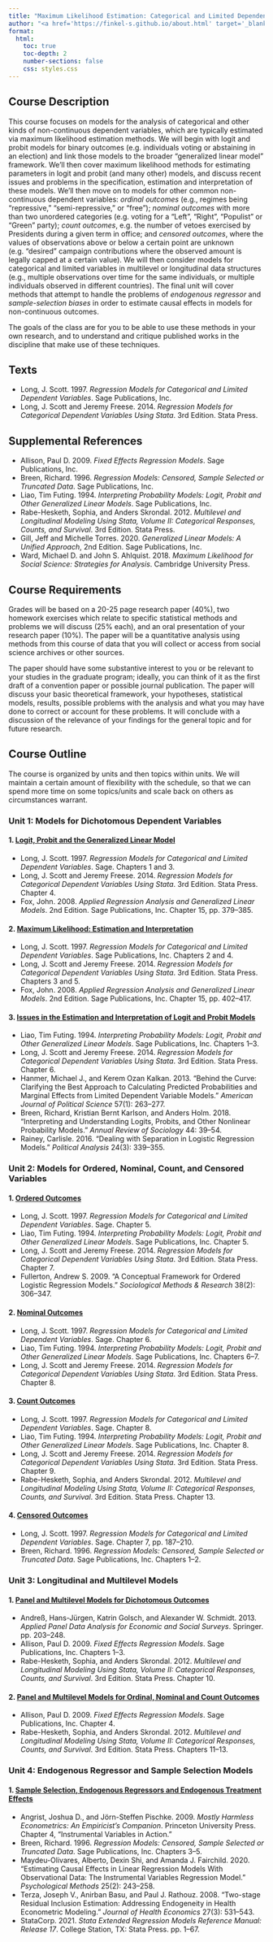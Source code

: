 ```yaml
---
title: "Maximum Likelihood Estimation: Categorical and Limited Dependent Variables"
author: "<a href='https://finkel-s.github.io/about.html' target='_blank'><strong>Steven E. Finkel</strong></a><br><a href='mailto:finkel@pitt.edu'>📧 finkel@pitt.edu</a>"
format:
  html:
    toc: true
    toc-depth: 2
    number-sections: false
    css: styles.css
---
```


## Course Description

::: justify-text
This course focuses on models for the analysis of categorical and other kinds of non-continuous dependent variables, which are typically estimated via maximum likelihood estimation methods. We will begin with logit and probit models for binary outcomes (e.g. individuals voting or abstaining in an election) and link those models to the broader "generalized linear model" framework. We'll then cover maximum likelihood methods for estimating parameters in logit and probit (and many other) models, and discuss recent issues and problems in the specification, estimation and interpretation of these models. We'll then move on to models for other common non-continuous dependent variables: *ordinal outcomes* (e.g., regimes being "repressive," "semi-repressive," or "free"); *nominal outcomes* with more than two unordered categories (e.g. voting for a "Left", "Right", "Populist" or "Green" party); *count outcomes*, e.g. the number of vetoes exercised by Presidents during a given term in office; and *censored outcomes*, where the values of observations above or below a certain point are unknown (e.g. "desired" campaign contributions where the observed amount is legally capped at a certain value). We will then consider models for categorical and limited variables in multilevel or longitudinal data structures (e.g., multiple observations over time for the same individuals, or multiple individuals observed in different countries). The final unit will cover methods that attempt to handle the problems of *endogenous regressor* and *sample-selection biases* in order to estimate causal effects in models for non-continuous outcomes.

The goals of the class are for you to be able to use these methods in your own research, and to understand and critique published works in the discipline that make use of these techniques.
:::

## Texts

::: justify-text
-   Long, J. Scott. 1997. *Regression Models for Categorical and Limited Dependent Variables*. Sage Publications, Inc.
-   Long, J. Scott and Jeremy Freese. 2014. *Regression Models for Categorical Dependent Variables Using Stata*. 3rd Edition. Stata Press.
:::

## Supplemental References

::: justify-text
-   Allison, Paul D. 2009. *Fixed Effects Regression Models*. Sage Publications, Inc.
-   Breen, Richard. 1996. *Regression Models: Censored, Sample Selected or Truncated Data*. Sage Publications, Inc.
-   Liao, Tim Futing. 1994. *Interpreting Probability Models: Logit, Probit and Other Generalized Linear Models*. Sage Publications, Inc.
-   Rabe-Hesketh, Sophia, and Anders Skrondal. 2012. *Multilevel and Longitudinal Modeling Using Stata, Volume II: Categorical Responses, Counts, and Survival*. 3rd Edition. Stata Press.
-   Gill, Jeff and Michelle Torres. 2020. *Generalized Linear Models: A Unified Approach*, 2nd Edition. Sage Publications, Inc.
-   Ward, Michael D. and John S. Ahlquist. 2018. *Maximum Likelihood for Social Science: Strategies for Analysis*. Cambridge University Press.
:::

## Course Requirements

::: justify-text
Grades will be based on a 20-25 page research paper (40%), two homework exercises which relate to specific statistical methods and problems we will discuss (25% each), and an oral presentation of your research paper (10%). The paper will be a quantitative analysis using methods from this course of data that you will collect or access from social science archives or other sources.

The paper should have some substantive interest to you or be relevant to your studies in the graduate program; ideally, you can think of it as the first draft of a convention paper or possible journal publication. The paper will discuss your basic theoretical framework, your hypotheses, statistical models, results, possible problems with the analysis and what you may have done to correct or account for these problems. It will conclude with a discussion of the relevance of your findings for the general topic and for future research.
:::

## Course Outline

::: justify-text
The course is organized by units and then topics within units. We will maintain a certain amount of flexibility with the schedule, so that we can spend more time on some topics/units and scale back on others as circumstances warrant.

### Unit 1: Models for Dichotomous Dependent Variables

#### 1. [Logit, Probit and the Generalized Linear Model](materials.html#logit-probit-glm)

-   Long, J. Scott. 1997. *Regression Models for Categorical and Limited Dependent Variables*. Sage. Chapters 1 and 3. 
-   Long, J. Scott and Jeremy Freese. 2014. *Regression Models for Categorical Dependent Variables Using Stata*. 3rd Edition. Stata Press. Chapter 4. 
-   Fox, John. 2008. *Applied Regression Analysis and Generalized Linear Models*. 2nd Edition. Sage Publications, Inc. Chapter 15, pp. 379--385.

#### 2. [Maximum Likelihood: Estimation and Interpretation](materials.html#ml-estimation-interpretation)

-   Long, J. Scott. 1997. *Regression Models for Categorical and Limited Dependent Variables*. Sage Publications, Inc. Chapters 2 and 4. 
-   Long, J. Scott and Jeremy Freese. 2014. *Regression Models for Categorical Dependent Variables Using Stata*. 3rd Edition. Stata Press. Chapters 3 and 5. 
-   Fox, John. 2008. *Applied Regression Analysis and Generalized Linear Models*. 2nd Edition. Sage Publications, Inc. Chapter 15, pp. 402--417.

#### 3. [Issues in the Estimation and Interpretation of Logit and Probit Models](materials.html#logit-probit-issues)

-   Liao, Tim Futing. 1994. *Interpreting Probability Models: Logit, Probit and Other Generalized Linear Models*. Sage Publications, Inc. Chapters 1--3. 
-   Long, J. Scott and Jeremy Freese. 2014. *Regression Models for Categorical Dependent Variables Using Stata*. 3rd Edition. Stata Press. Chapter 6. 
-   Hanmer, Michael J., and Kerem Ozan Kalkan. 2013. "Behind the Curve: Clarifying the Best Approach to Calculating Predicted Probabilities and Marginal Effects from Limited Dependent Variable Models." *American Journal of Political Science* 57(1): 263--277. 
-   Breen, Richard, Kristian Bernt Karlson, and Anders Holm. 2018. "Interpreting and Understanding Logits, Probits, and Other Nonlinear Probability Models." *Annual Review of Sociology* 44: 39--54.\
-   Rainey, Carlisle. 2016. "Dealing with Separation in Logistic Regression Models." *Political Analysis* 24(3): 339--355.

### Unit 2: Models for Ordered, Nominal, Count, and Censored Variables

#### 1. [Ordered Outcomes](materials.html#ordered-outcomes)

-   Long, J. Scott. 1997. *Regression Models for Categorical and Limited Dependent Variables*. Sage. Chapter 5. 
-   Liao, Tim Futing. 1994. *Interpreting Probability Models: Logit, Probit and Other Generalized Linear Models*. Sage Publications, Inc. Chapter 5. 
-   Long, J. Scott and Jeremy Freese. 2014. *Regression Models for Categorical Dependent Variables Using Stata*. 3rd Edition. Stata Press. Chapter 7. 
-   Fullerton, Andrew S. 2009. "A Conceptual Framework for Ordered Logistic Regression Models." *Sociological Methods & Research* 38(2): 306--347.

#### 2. [Nominal Outcomes](materials.html#nominal-outcomes)

-   Long, J. Scott. 1997. *Regression Models for Categorical and Limited Dependent Variables*. Sage. Chapter 6. 
-   Liao, Tim Futing. 1994. *Interpreting Probability Models: Logit, Probit and Other Generalized Linear Models*. Sage Publications, Inc. Chapters 6--7. 
-   Long, J. Scott and Jeremy Freese. 2014. *Regression Models for Categorical Dependent Variables Using Stata*. 3rd Edition. Stata Press. Chapter 8.

#### 3. [Count Outcomes](materials.html#count-outcomes)

-   Long, J. Scott. 1997. *Regression Models for Categorical and Limited Dependent Variables*. Sage. Chapter 8. 
-   Liao, Tim Futing. 1994. *Interpreting Probability Models: Logit, Probit and Other Generalized Linear Models*. Sage Publications, Inc. Chapter 8. 
-   Long, J. Scott and Jeremy Freese. 2014. *Regression Models for Categorical Dependent Variables Using Stata*. 3rd Edition. Stata Press. Chapter 9. 
-   Rabe-Hesketh, Sophia, and Anders Skrondal. 2012. *Multilevel and Longitudinal Modeling Using Stata, Volume II: Categorical Responses, Counts, and Survival*. 3rd Edition. Stata Press. Chapter 13.

#### 4. [Censored Outcomes](materials.html#censored-outcomes)

-   Long, J. Scott. 1997. *Regression Models for Categorical and Limited Dependent Variables*. Sage. Chapter 7, pp. 187--210.\
-   Breen, Richard. 1996. *Regression Models: Censored, Sample Selected or Truncated Data*. Sage Publications, Inc. Chapters 1--2.

### Unit 3: Longitudinal and Multilevel Models

#### 1. [Panel and Multilevel Models for Dichotomous Outcomes](materials.html#panel-multilevel-dichotomous)

-   Andreß, Hans-Jürgen, Katrin Golsch, and Alexander W. Schmidt. 2013. *Applied Panel Data Analysis for Economic and Social Surveys*. Springer. pp. 203--248. 
-   Allison, Paul D. 2009. *Fixed Effects Regression Models*. Sage Publications, Inc. Chapters 1--3. 
-   Rabe-Hesketh, Sophia, and Anders Skrondal. 2012. *Multilevel and Longitudinal Modeling Using Stata, Volume II: Categorical Responses, Counts, and Survival*. 3rd Edition. Stata Press. Chapter 10.

#### 2. [Panel and Multilevel Models for Ordinal, Nominal and Count Outcomes](materials.html#panel-multilevel-ordinal)

-   Allison, Paul D. 2009. *Fixed Effects Regression Models*. Sage Publications, Inc. Chapter 4.\
-   Rabe-Hesketh, Sophia, and Anders Skrondal. 2012. *Multilevel and Longitudinal Modeling Using Stata, Volume II: Categorical Responses, Counts, and Survival*. 3rd Edition. Stata Press. Chapters 11--13.

### Unit 4: Endogenous Regressor and Sample Selection Models

#### 1. [Sample Selection, Endogenous Regressors and Endogenous Treatment Effects](materials.html#endogeneity-sample-selection)

-   Angrist, Joshua D., and Jörn-Steffen Pischke. 2009. *Mostly Harmless Econometrics: An Empiricist's Companion*. Princeton University Press. Chapter 4, "Instrumental Variables in Action." 
-   Breen, Richard. 1996. *Regression Models: Censored, Sample Selected or Truncated Data*. Sage Publications, Inc. Chapters 3--5. 
-   Maydeu-Olivares, Alberto, Dexin Shi, and Amanda J. Fairchild. 2020. "Estimating Causal Effects in Linear Regression Models With Observational Data: The Instrumental Variables Regression Model." *Psychological Methods* 25(2): 243--258. 
-   Terza, Joseph V., Anirban Basu, and Paul J. Rathouz. 2008. "Two-stage Residual Inclusion Estimation: Addressing Endogeneity in Health Econometric Modeling." *Journal of Health Economics* 27(3): 531--543. 
-   StataCorp. 2021. *Stata Extended Regression Models Reference Manual: Release 17*. College Station, TX: Stata Press. pp. 1--67.
:::
